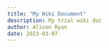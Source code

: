 ```yaml
---
title: "My Wiki Document"
description: My trial wiki doc
author: Alison Ryan
date: 2023-03-07
---
```

